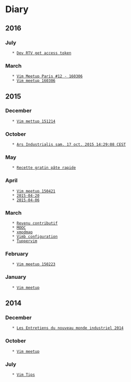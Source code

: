 = Diary =

== 2016 ==

=== July ===
    * [[2016-07-17|Dev RTV get access token]]

=== March ===
    * [[2016-03-09|Vim Meetup Paris #12 - 160306]]
    * [[2016-03-07|Vim meetup 160306]]

== 2015 ==

=== December ===
    * [[2015-12-14|Vim mettup 151214]]

=== October ===
    * [[2015-10-17|Ars Industrialis sam. 17 oct. 2015 14:29:08 CEST]]

=== May ===
    * [[2015-05-31|Recette gratin pâte rapide]]

=== April ===
    * [[2015-04-21|Vim meetup 150421]]
    * [[2015-04-20]]
    * [[2015-04-06]]

=== March ===
    * [[2015-03-21|Revenu contributif]]
    * [[2015-03-12|MOOC]]
    * [[2015-03-09|xmodmap]]
    * [[2015-03-04|Vimb configuration]]
    * [[2015-03-03|Tuppervim]]

=== February ===
    * [[2015-02-23|Vim meetup 150223]]

=== January ===
    * [[2015-01-18|Vim meetup]]

== 2014 ==

=== December ===
    * [[2014-12-05|Les Entretiens du nouveau monde industriel 2014]]

=== October ===
    * [[2014-10-27|Vim meetup]]

=== July ===
    * [[2014-07-16|Vim Tips]]

